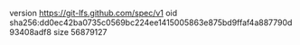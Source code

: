 version https://git-lfs.github.com/spec/v1
oid sha256:dd0ec42ba0735c0569bc224ee1415005863e875bd9ffaf4a887790d93408adf8
size 56879127
